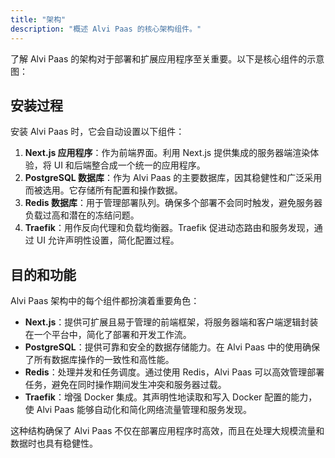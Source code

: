 ```yaml
---
title: "架构"
description: "概述 Alvi Paas 的核心架构组件。"
---
```


了解 Alvi Paas 的架构对于部署和扩展应用程序至关重要。以下是核心组件的示意图：

<ImageZoom
  src="/assets/architecture.png"
  alt="架构示意图"
  width={1000}
  height={600}
  className="rounded-lg"
/>

## 安装过程

安装 Alvi Paas 时，它会自动设置以下组件：

1. **Next.js 应用程序**：作为前端界面。利用 Next.js 提供集成的服务器端渲染体验，将 UI 和后端整合成一个统一的应用程序。
2. **PostgreSQL 数据库**：作为 Alvi Paas 的主要数据库，因其稳健性和广泛采用而被选用。它存储所有配置和操作数据。
3. **Redis 数据库**：用于管理部署队列。确保多个部署不会同时触发，避免服务器负载过高和潜在的冻结问题。
4. **Traefik**：用作反向代理和负载均衡器。Traefik 促进动态路由和服务发现，通过 UI 允许声明性设置，简化配置过程。

## 目的和功能

Alvi Paas 架构中的每个组件都扮演着重要角色：

- **Next.js**：提供可扩展且易于管理的前端框架，将服务器端和客户端逻辑封装在一个平台中，简化了部署和开发工作流。
- **PostgreSQL**：提供可靠和安全的数据存储能力。在 Alvi Paas 中的使用确保了所有数据库操作的一致性和高性能。
- **Redis**：处理并发和任务调度。通过使用 Redis，Alvi Paas 可以高效管理部署任务，避免在同时操作期间发生冲突和服务器过载。
- **Traefik**：增强 Docker 集成。其声明性地读取和写入 Docker 配置的能力，使 Alvi Paas 能够自动化和简化网络流量管理和服务发现。

这种结构确保了 Alvi Paas 不仅在部署应用程序时高效，而且在处理大规模流量和数据时也具有稳健性。
